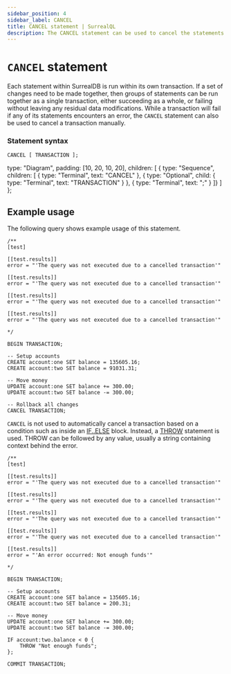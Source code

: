 ```yaml
---
sidebar_position: 4
sidebar_label: CANCEL
title: CANCEL statement | SurrealQL
description: The CANCEL statement can be used to cancel the statements within a transaction, reverting or rolling back any data modification made within the transaction as a whole.
---
```


# `CANCEL` statement

Each statement within SurrealDB is run within its own transaction. If a set of changes need to be made together, then groups of statements can be run together as a single transaction, either succeeding as a whole, or failing without leaving any residual data modifications. While a transaction will fail if any of its statements encounters an error, the `CANCEL` statement can also be used to cancel a transaction manually.


### Statement syntax

<Tabs syncKey="cancel-statement">
  <TabItem label="SurrealQL Syntax">

```syntax title="SurrealQL Syntax"
CANCEL [ TRANSACTION ];
```

  </TabItem>
  <TabItem label="Railroad Diagram">

  type: "Diagram",
  padding: [10, 20, 10, 20],
  children: [
    { type: "Sequence", children: [
      { type: "Terminal", text: "CANCEL" },
      { type: "Optional", child: { type: "Terminal", text: "TRANSACTION" } },
      { type: "Terminal", text: ";" }
    ]}
  ]
};

<RailroadDiagram ast={cancelAst} className="my-6" />

  </TabItem>
</Tabs>

## Example usage

The following query shows example usage of this statement.

```surql
/**
[test]

[[test.results]]
error = "'The query was not executed due to a cancelled transaction'"

[[test.results]]
error = "'The query was not executed due to a cancelled transaction'"

[[test.results]]
error = "'The query was not executed due to a cancelled transaction'"

[[test.results]]
error = "'The query was not executed due to a cancelled transaction'"

*/

BEGIN TRANSACTION;

-- Setup accounts
CREATE account:one SET balance = 135605.16;
CREATE account:two SET balance = 91031.31;

-- Move money
UPDATE account:one SET balance += 300.00;
UPDATE account:two SET balance -= 300.00;

-- Rollback all changes
CANCEL TRANSACTION;
```

`CANCEL` is not used to automatically cancel a transaction based on a condition such as inside an [IF..ELSE](/docs/surrealql/statements/ifelse) block. Instead, a [THROW](/docs/surrealql/statements/throw) statement is used. THROW can be followed by any value, usually a string containing context behind the error.

```surql
/**
[test]

[[test.results]]
error = "'The query was not executed due to a cancelled transaction'"

[[test.results]]
error = "'The query was not executed due to a cancelled transaction'"

[[test.results]]
error = "'The query was not executed due to a cancelled transaction'"

[[test.results]]
error = "'The query was not executed due to a cancelled transaction'"

[[test.results]]
error = "'An error occurred: Not enough funds'"

*/

BEGIN TRANSACTION;

-- Setup accounts
CREATE account:one SET balance = 135605.16;
CREATE account:two SET balance = 200.31;

-- Move money
UPDATE account:one SET balance += 300.00;
UPDATE account:two SET balance -= 300.00;

IF account:two.balance < 0 {
    THROW "Not enough funds";
};

COMMIT TRANSACTION;
```
